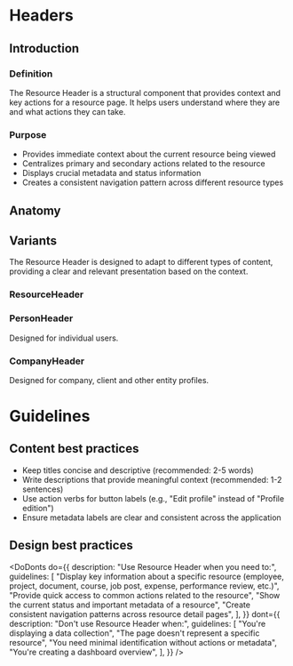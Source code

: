 

# Headers

## Introduction

### Definition

The Resource Header is a structural component that provides context and key
actions for a resource page. It helps users understand where they are and what
actions they can take.

### Purpose

- Provides immediate context about the current resource being viewed
- Centralizes primary and secondary actions related to the resource
- Displays crucial metadata and status information
- Creates a consistent navigation pattern across different resource types

## Anatomy

<Canvas of={ResourceHeaderStories.Default} meta={ResourceHeaderStories} />
<Controls of={ResourceHeaderStories.Default} />

## Variants

The Resource Header is designed to adapt to different types of content,
providing a clear and relevant presentation based on the context.

### ResourceHeader

<Canvas of={ResourceHeaderStories.Default} />

### PersonHeader

Designed for individual users.

<Canvas of={PersonHeaderStories.Default} />

### CompanyHeader

Designed for company, client and other entity profiles.

<Canvas of={CompanyHeaderStories.Default} />

# Guidelines

## Content best practices

- Keep titles concise and descriptive (recommended: 2-5 words)
- Write descriptions that provide meaningful context (recommended: 1-2
  sentences)
- Use action verbs for button labels (e.g., "Edit profile" instead of "Profile
  edition")
- Ensure metadata labels are clear and consistent across the application

## Design best practices

<DoDonts
  do={{
    description: "Use Resource Header when you need to:",
    guidelines: [
      "Display key information about a specific resource (employee, project, document, course, job post, expense, performance review, etc.)",
      "Provide quick access to common actions related to the resource",
      "Show the current status and important metadata of a resource",
      "Create consistent navigation patterns across resource detail pages",
    ],
  }}
  dont={{
    description: "Don't use Resource Header when:",
    guidelines: [
      "You're displaying a data collection",
      "The page doesn't represent a specific resource",
      "You need minimal identification without actions or metadata",
      "You're creating a dashboard overview",
    ],
  }}
/>
